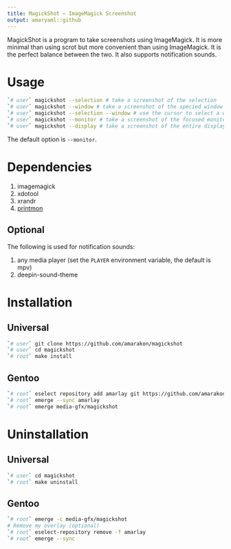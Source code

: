 ```yaml
---
title: MagickShot – ImageMagick Screenshot
output: amaryaml::github
---
```


MagickShot is a program to take screenshots using ImageMagick.
It is more minimal than using scrot but more convenient than using ImageMagick.
It is the perfect balance between the two.
It also supports notification sounds.

# Usage

```sh
`# user` magickshot --selection # take a screenshot of the selection
`# user` magickshot --window # take a screenshot of the specied window (default is focused window)
`# user` magickshot --selection --window # use the cursor to select a window to screenshot
`# user` magickshot --monitor # take a screenshot of the focused monitor
`# user` magickshot --display # take a screenshot of the entire display
```

The default option is `--monitor`.

# Dependencies

#. imagemagick
#. xdotool
#. xrandr
#. [printmon](https://github.com/amarakon/printmon)

## Optional

The following is used for notification sounds:

#. any media player (set the `PLAYER` environment variable, the default is mpv)
#. deepin-sound-theme

# Installation

## Universal

```sh
`# user` git clone https://github.com/amarakon/magickshot
`# user` cd magickshot
`# root` make install
```

## Gentoo

```sh
`# root` eselect repository add amarlay git https://github.com/amarakon/amarlay
`# root` emerge --sync amarlay
`# root` emerge media-gfx/magickshot
```

# Uninstallation

## Universal

```sh
`# user` cd magickshot
`# root` make uninstall
```

## Gentoo

```sh
`# root` emerge -c media-gfx/magickshot
# Remove my overlay (optional)
`# root` eselect-repository remove -f amarlay
`# root` emerge --sync
```
